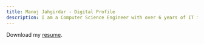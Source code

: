 ```yaml
---
title: Manoj Jahgirdar - Digital Profile
description: ​​I am a Computer Science Engineer with over 6 years of IT industry experience, currently working as Software Engineer at IBM Software Labs in Bengaluru, India. My areas of expertise include Data & AI, Containers & Kubernetes, Cloud-Native Applications, and Sustainable Software. Skilled in Python, Java, JavaScript, C, C++, and Go. I have been recognized with IBM’s People’s Choice and Manager’s Choice awards for growth and innovation. I am also a proud Inventor of 2 patents, and I am aspiring to advance as a Software Development Engineer - II to apply my technical and leadership skills in building sustainable software solutions.
---
```


Download my [resume](https://github.com/manojjahgirdar/docs/blob/main/artefacts/Manoj%20Jahgirdar%20Software%20Engineer%20CV.pdf?raw=True).